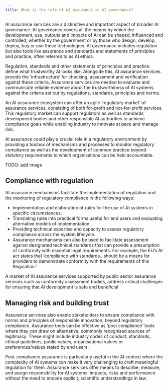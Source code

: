 ```yaml
---
title: What is the role of AI assurance in AI governance?
---
```



<CookieBanner />

AI assurance services are a distinctive and important aspect of broader AI governance. AI governance covers all the means by which the development, use, outputs and impacts of AI can be shaped, influenced and controlled, whether by the government or by those who design, develop, deploy, buy or use these technologies. AI governance includes regulation but also tools like assurance and standards and statements of principles and practice, often referred to as AI ethics.

Regulation, standards and other statements of principles and practice define what trustworthy AI looks like. Alongside this, AI assurance services provide the ‘infrastructure’ for checking, assessment and verification against these criteria. Assurance services are needed to evaluate and communicate reliable evidence about the trustworthiness of AI systems against the criteria set out by regulations, standards, principles and norms.

An AI assurance ecosystem can offer an agile ‘regulatory market’ of assurance services, consisting of both for-profit and not-for-profit services. This regulatory market can support regulators as well as standards development bodies and other responsible AI authorities to achieve compliance goals while enabling industry to innovate at pace and manage risk.

AI assurance could play a crucial role in a regulatory environment by providing a toolbox of mechanisms and processes to monitor regulatory compliance as well as the development of common practice beyond statutory requirements to which organisations can be held accountable.

TODO: add image

## Compliance with regulation

AI assurance mechanisms facilitate the implementation of regulation and the monitoring of regulatory compliance in the following ways:

- Implementation and elaboration of rules for the use of AI systems in specific circumstances.
- Translating rules into practical forms useful for end users and evaluating alternative models of implementation.
- Providing technical expertise and capacity to assess regulatory compliance across the system lifecycle.
- Assurance mechanisms can also be used to facilitate assessment against designated technical standards that can provide a presumption of conformity with essential legal requirements. For example, the EU’s AI act states that ‘compliance with standards...should be a means for providers to demonstrate conformity with the requirements of this Regulation.’

A market of AI assurance services supported by public sector assurance services such as conformity assessment bodies, address critical challenges for ensuring that AI development is safe and beneficial

## Managing risk and building trust

Assurance services also enable stakeholders to ensure compliance with norms and principles of responsible innovation, beyond regulatory compliance. Assurance tools can be effective as ‘post compliance’ tools where they can draw on alternative, commonly recognised sources of legitimacy. These might include industry codes of conduct, standards, ethical guidelines, public values, organisational values or preferences/values stated by end users.

Post-compliance assurance is particularly useful in the AI context where the complexity of AI systems can make it very challenging to craft meaningful regulation for them. Assurance services offer means to describe, measure, and assign responsibility for AI systems’ impacts, risks and performance without the need to encode explicit, scientific understandings in law.

